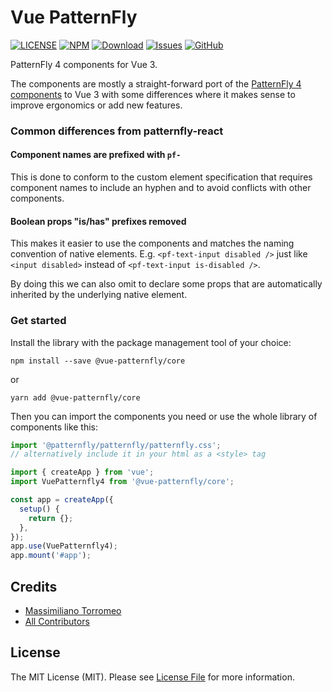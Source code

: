 
<Meta title="Intro" />

# Vue PatternFly

[![LICENSE](https://img.shields.io/badge/license-MIT-brightgreen.svg?style=flat-square)][link-LICENSE]
[![NPM](https://img.shields.io/npm/v/@vue-patternfly/core.svg?style=flat-square)](https://npmjs.org/package/@vue-patternfly/core)
[![Download](https://img.shields.io/npm/dw/@vue-patternfly/core.svg?style=flat-square)](https://npmjs.org/package/@vue-patternfly/core)
[![Issues](https://img.shields.io/github/issues/mtorromeo/vue-patternfly4.svg?style=flat-square)](https://github.com/mtorromeo/vue-patternfly4/issues)
[![GitHub](https://img.shields.io/github/stars/mtorromeo/vue-patternfly4?style=social)][link-github]

PatternFly 4 components for Vue 3.

The components are mostly a straight-forward port of the [PatternFly 4 components][link-patternfly4] to Vue 3 with some differences where it makes sense to improve ergonomics or add new features.

### Common differences from patternfly-react

#### Component names are prefixed with `pf-`

This is done to conform to the custom element specification that requires component names to include an hyphen and to avoid conflicts with other components.

#### Boolean props "is/has" prefixes removed

This makes it easier to use the components and matches the naming convention of native elements. E.g. `<pf-text-input disabled />` just like `<input disabled>` instead of `<pf-text-input is-disabled />`.

By doing this we can also omit to declare some props that are automatically inherited by the underlying native element.

### Get started

Install the library with the package management tool of your choice:

```
npm install --save @vue-patternfly/core
```
or
```
yarn add @vue-patternfly/core
```

Then you can import the components you need or use the whole library of components like this:

```js
import '@patternfly/patternfly/patternfly.css';
// alternatively include it in your html as a <style> tag

import { createApp } from 'vue';
import VuePatternfly4 from '@vue-patternfly/core';

const app = createApp({
  setup() {
    return {};
  },
});
app.use(VuePatternfly4);
app.mount('#app');
```

## Credits

- [Massimiliano Torromeo][link-author]
- [All Contributors][link-contributors]

## License

The MIT License (MIT). Please see [License File](LICENSE) for more information.

[link-github]: https://github.com/mtorromeo/vue-patternfly4
[link-LICENSE]: https://raw.githubusercontent.com/mtorromeo/vue-patternfly4/master/packages/core/LICENSE
[link-author]: https://github.com/mtorromeo
[link-contributors]: https://github.com/mtorromeo/vue-patternfly4/graphs/contributors
[link-patternfly4]: https://www.patternfly.org/v4/
